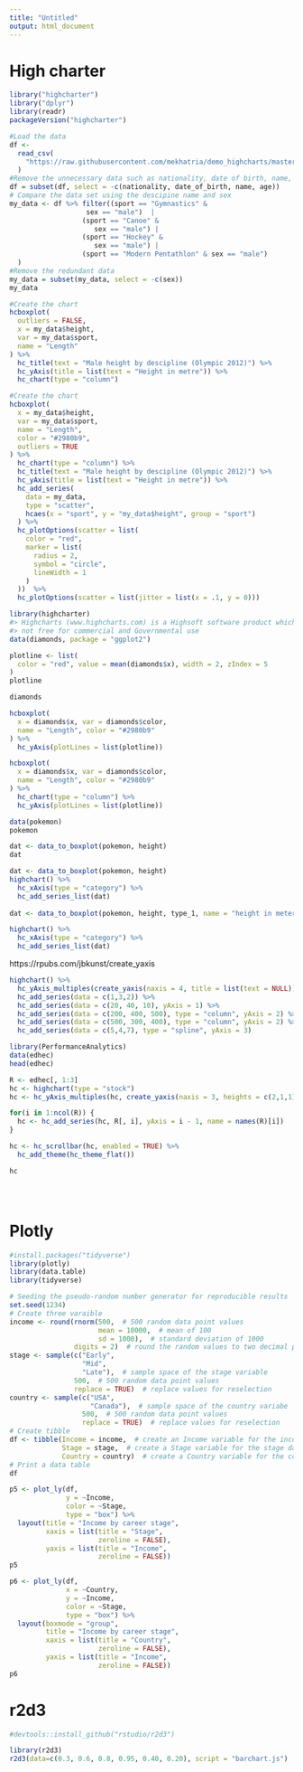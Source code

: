```yaml
---
title: "Untitled"
output: html_document
---
```

# High charter
```r
library("highcharter")
library("dplyr")
library(readr)
packageVersion("highcharter")
```


```r
#Load the data
df <-
  read_csv(
    "https://raw.githubusercontent.com/mekhatria/demo_highcharts/master/Olympics2012CapitalLetter.csv"
  )
#Remove the unnecessary data such as nationality, date of birth, name, and age
df = subset(df, select = -c(nationality, date_of_birth, name, age))
# Compare the data set using the descipine name and sex
my_data <- df %>% filter((sport == "Gymnastics" &
                   sex == "male")  |
                  (sport == "Canoe" &
                     sex == "male") |
                  (sport == "Hockey" &
                     sex == "male") |
                  (sport == "Modern Pentathlon" & sex == "male")
  )
#Remove the redundant data
my_data = subset(my_data, select = -c(sex))
my_data
```


```r
#Create the chart
hcboxplot(
  outliers = FALSE,
  x = my_data$height,
  var = my_data$sport,
  name = "Length"
) %>%
  hc_title(text = "Male height by descipline (Olympic 2012)") %>%
  hc_yAxis(title = list(text = "Height in metre")) %>%
  hc_chart(type = "column")
```


```r
#Create the chart
hcboxplot(
  x = my_data$height,
  var = my_data$sport,
  name = "Length",
  color = "#2980b9",
  outliers = TRUE
) %>%
  hc_chart(type = "column") %>%
  hc_title(text = "Male height by descipline (Olympic 2012)") %>%
  hc_yAxis(title = list(text = "Height in metre")) %>%
  hc_add_series(
    data = my_data,
    type = "scatter",
    hcaes(x = "sport", y = "my_data$height", group = "sport")
  ) %>%
  hc_plotOptions(scatter = list(
    color = "red",
    marker = list(
      radius = 2,
      symbol = "circle",
      lineWidth = 1
    )
  ))  %>%
  hc_plotOptions(scatter = list(jitter = list(x = .1, y = 0)))
```

```r
library(highcharter)
#> Highcharts (www.highcharts.com) is a Highsoft software product which is
#> not free for commercial and Governmental use
data(diamonds, package = "ggplot2")

plotline <- list(
  color = "red", value = mean(diamonds$x), width = 2, zIndex = 5
)
plotline
```

```r
diamonds
```

```r
hcboxplot(
  x = diamonds$x, var = diamonds$color,
  name = "Length", color = "#2980b9"
) %>%
  hc_yAxis(plotLines = list(plotline))
```


```r
hcboxplot(
  x = diamonds$x, var = diamonds$color,
  name = "Length", color = "#2980b9"
) %>%
  hc_chart(type = "column") %>% 
  hc_yAxis(plotLines = list(plotline))
```
```r
data(pokemon) 
pokemon
```

```r
dat <- data_to_boxplot(pokemon, height)
dat
```
```r

dat <- data_to_boxplot(pokemon, height)
highchart() %>%
  hc_xAxis(type = "category") %>%
  hc_add_series_list(dat)
  
dat <- data_to_boxplot(pokemon, height, type_1, name = "height in meters")

highchart() %>%
  hc_xAxis(type = "category") %>%
  hc_add_series_list(dat)
```
https://rpubs.com/jbkunst/create_yaxis

```r
highchart() %>%
  hc_yAxis_multiples(create_yaxis(naxis = 4, title = list(text = NULL))) %>%
  hc_add_series(data = c(1,3,2)) %>%
  hc_add_series(data = c(20, 40, 10), yAxis = 1) %>%
  hc_add_series(data = c(200, 400, 500), type = "column", yAxis = 2) %>%
  hc_add_series(data = c(500, 300, 400), type = "column", yAxis = 2) %>% 
  hc_add_series(data = c(5,4,7), type = "spline", yAxis = 3)
```
```r
library(PerformanceAnalytics)
data(edhec)
head(edhec)
```

```r
R <- edhec[, 1:3]
hc <- highchart(type = "stock")
hc <- hc_yAxis_multiples(hc, create_yaxis(naxis = 3, heights = c(2,1,1)))

for(i in 1:ncol(R)) {
  hc <- hc_add_series(hc, R[, i], yAxis = i - 1, name = names(R)[i])
}

hc <- hc_scrollbar(hc, enabled = TRUE) %>%
  hc_add_theme(hc_theme_flat())

hc
```


```r
```


```r
```


```r
```

# Plotly
```r
#install.packages("tidyverse")
library(plotly)
library(data.table)
library(tidyverse)
```

```r
# Seeding the pseudo-random number generator for reproducible results
set.seed(1234)
# Create three varaible
income <- round(rnorm(500,  # 500 random data point values
                      mean = 10000,  # mean of 100
                      sd = 1000),  # standard deviation of 1000
                digits = 2)  # round the random values to two decimal points
stage <- sample(c("Early",  
                  "Mid",
                  "Late"),  # sample space of the stage variable
                500,  # 500 random data point values
                replace = TRUE)  # replace values for reselection
country <- sample(c("USA",
                    "Canada"),  # sample space of the country variabe
                  500,  # 500 random data point values
                  replace = TRUE)  # replace values for reselection
# Create tibble
df <- tibble(Income = income,  # create an Income variable for the income data point values
             Stage = stage,  # create a Stage variable for the stage data point values
             Country = country)  # create a Country variable for the country data point values
# Print a data table
df
```
```r
p5 <- plot_ly(df,
              y = ~Income,
              color = ~Stage,
              type = "box") %>% 
  layout(title = "Income by career stage",
         xaxis = list(title = "Stage",
                      zeroline = FALSE),
         yaxis = list(title = "Income",
                      zeroline = FALSE))
p5
```
```r
p6 <- plot_ly(df,
              x = ~Country,
              y = ~Income,
              color = ~Stage,
              type = "box") %>% 
  layout(boxmode = "group",
         title = "Income by career stage",
         xaxis = list(title = "Country",
                      zeroline = FALSE),
         yaxis = list(title = "Income",
                      zeroline = FALSE))
p6
```


# r2d3

```r
#devtools::install_github("rstudio/r2d3")
```


```r
library(r2d3)
r2d3(data=c(0.3, 0.6, 0.8, 0.95, 0.40, 0.20), script = "barchart.js")
```


```r
```


```r
```

